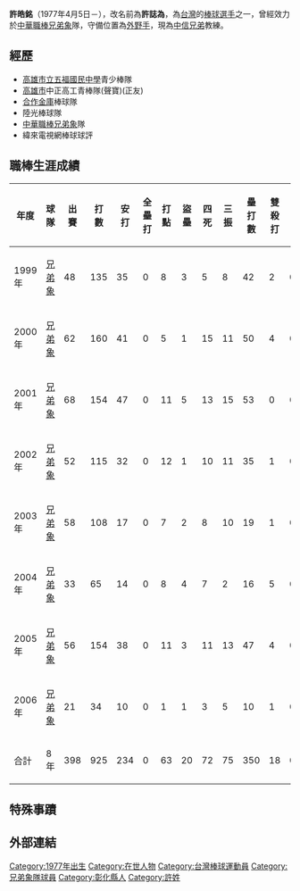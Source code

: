 {{Infobox CPBL player|
|name=許皓銘|
|image=|
|width=300|
|position=二軍外野守備教練|
|team=中信兄弟|
|number=86|
|bats=左|
|throws=右|
|birthdate={{birth_date_and_age|1977|4|6|mf=y}}|
|birthplace={{TWN}}[[彰化縣|彰化縣]]|
|debutdate=3月21日
|debutyear=1996年
|debutteam=兄弟象
|statyear=2006年球季
|stat1label=打擊率
|stat1value=0.253
|stat2label=全壘打
|stat2value=0
|stat3label=打點
|stat3value=63
|stat4label=盜壘
|stat4value=20
|teams=<nowiki></nowiki> 
*[[兄弟象|兄弟象]]（1999年－2006年）
'''教練時期'''
*[[中信兄弟|中信兄弟]]助理打擊教練（2018年1月－2019年12月）
*[[中信兄弟|中信兄弟]]兼任壘指導員（2018年1月－2018年12月）
*[[中信兄弟|中信兄弟]]一軍打擊教練（2019年12月－2020年12月）
*[[中信兄弟|中信兄弟]]二軍外野教練（2021年1月－）
}}
'''許皓銘'''（1977年4月5日－），改名前為'''許誌為'''，為[[台灣|台灣]]的[[棒球|棒球]][[選手|選手]]之一，曾經效力於[[中華職棒|中華職棒]][[兄弟象|兄弟象]]隊，守備位置為[[外野手|外野手]]，現為[[中信兄弟|中信兄弟]]教練。

==經歷== 
*[[高雄市立五福國民中學|高雄市立五福國民中學]]青少棒隊 
*[[高雄市|高雄市]]中正高工青棒隊(聲寶)(正友) 
*[[合作金庫|合作金庫]]棒球隊 
*陸光棒球隊 
*[[中華職棒|中華職棒]][[兄弟象|兄弟象]]隊 
*緯來電視網棒球球評

==職棒生涯成績==
{|Border=1 WIDTH=800PX
|- align=center
!年度!!球隊!!出賽!!打數!!安打!!全壘打!!打點!!盜壘!!四死!!三振!!壘打數!!雙殺打!!打擊率
|- align=center
|1999年||[[兄弟象|兄弟象]]||48||135||35||0||8||3||5||8||42||2||0.259
|- align=center
|2000年||[[兄弟象|兄弟象]]||62||160||41||0||5||1||15||11||50||4||0.256
|- align=center
|2001年||[[兄弟象|兄弟象]]||68||154||47||0||11||5||13||15||53||0||0.305
|- align=center
|2002年||[[兄弟象|兄弟象]]||52||115||32||0||12||1||10||11||35||1||0.257
|- align=center
|2003年||[[兄弟象|兄弟象]]||58||108||17||0||7||2||8||10||19||1||0.157
|- align=center
|2004年||[[兄弟象|兄弟象]]||33||65||14||0||8||4||7||2||16||5||0.215
|- align=center
|2005年||[[兄弟象|兄弟象]]||56||154||38||0||11||3||11||13||47||4||0.247
|- align=center
|2006年||[[兄弟象|兄弟象]]||21||34||10||0||1||1||3||5||10||1||0.294
|- align=center style="color:black; background-color:yellow"
!合計||8年||398||925||234||0||63||20||72||75||350||18||0.253
|}
==特殊事蹟==
==外部連結==
{{台灣棒球維基館}}
{{中信兄弟隊球員名單}}
{{兄弟象2001年中華職棒總冠軍}}
{{兄弟象2002年中華職棒總冠軍}}
{{兄弟象2003年中華職棒總冠軍}}
{{DEFAULTSORT:Hsu Hao Ming}} 
[[Category:1977年出生|Category:1977年出生]]
[[Category:在世人物|Category:在世人物]]
[[Category:台灣棒球運動員|Category:台灣棒球運動員]]
[[Category:兄弟象隊球員|Category:兄弟象隊球員]]
[[Category:彰化縣人|Category:彰化縣人]]
[[Category:許姓|Category:許姓]]